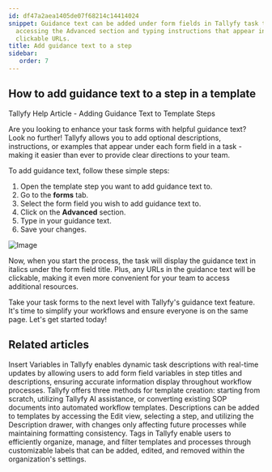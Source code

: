 ```yaml
---
id: df47a2aea1405de07f68214c14414024
snippet: Guidance text can be added under form fields in Tallyfy task templates by
  accessing the Advanced section and typing instructions that appear in italics with
  clickable URLs.
title: Add guidance text to a step
sidebar:
   order: 7
---
```


## How to add guidance text to a step in a template

Tallyfy Help Article - Adding Guidance Text to Template Steps

Are you looking to enhance your task forms with helpful guidance text? Look no further! Tallyfy allows you to add optional descriptions, instructions, or examples that appear under each form field in a task - making it easier than ever to provide clear directions to your team.

To add guidance text, follow these simple steps:

1. Open the template step you want to add guidance text to.
2. Go to the **forms** tab.
3. Select the form field you wish to add guidance text to.
4. Click on the **Advanced** section.
5. Type in your guidance text.
6. Save your changes.

![Image](https://screenshots.tallyfy.com/tallyfy%2Fpro%2Fdesktop-light-add-guidance-text.png)

Now, when you start the process, the task will display the guidance text in italics under the form field title. Plus, any URLs in the guidance text will be clickable, making it even more convenient for your team to access additional resources.

Take your task forms to the next level with Tallyfy's guidance text feature. It's time to simplify your workflows and ensure everyone is on the same page. Let's get started today!


## Related articles
<CardGrid>
<LinkTitleCard header="<b>Variables > Insert variables</b>" href="/products/pro/documenting/templates/variables/how-can-i-use-insert-variables-in-tallyfy/" > Insert Variables in Tallyfy enables dynamic task descriptions with real-time updates by allowing users to add form field variables in step titles and descriptions, ensuring accurate information display throughout workflow processes. </LinkTitleCard>
<LinkTitleCard header="<b>Templates > Create a template</b>" href="/products/pro/documenting/templates/create-template/" > Tallyfy offers three methods for template creation: starting from scratch, utilizing Tallyfy AI assistance, or converting existing SOP documents into automated workflow templates. </LinkTitleCard>
<LinkTitleCard header="<b>Edit Templates > Add a description to a template</b>" href="/products/pro/documenting/templates/edit-templates/add-description/" > Descriptions can be added to templates by accessing the Edit view, selecting a step, and utilizing the Description drawer, with changes only affecting future processes while maintaining formatting consistency. </LinkTitleCard>
<LinkTitleCard header="<b>Templates > Tags</b>" href="/products/pro/documenting/templates/how-to-manage-templates-and-processes-with-tags/" > Tags in Tallyfy enable users to efficiently organize, manage, and filter templates and processes through customizable labels that can be added, edited, and removed within the organization's settings. </LinkTitleCard>
</CardGrid>